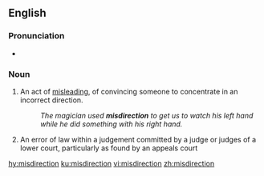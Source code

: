 ==English==

===Pronunciation===
* {{rhymes|ɛkʃən|lang=en}}

===Noun===
{{en-noun}}

# An act of [[misleading]], of convincing someone to concentrate in an incorrect direction.
#: ''The magician used '''misdirection''' to get us to watch his left hand while he did something with his right hand.''
# {{lb|en|UK|legal}} An error of law within a judgement committed by a judge or judges of a lower court, particularly as found by an appeals court

[[hy:misdirection]]
[[ku:misdirection]]
[[vi:misdirection]]
[[zh:misdirection]]